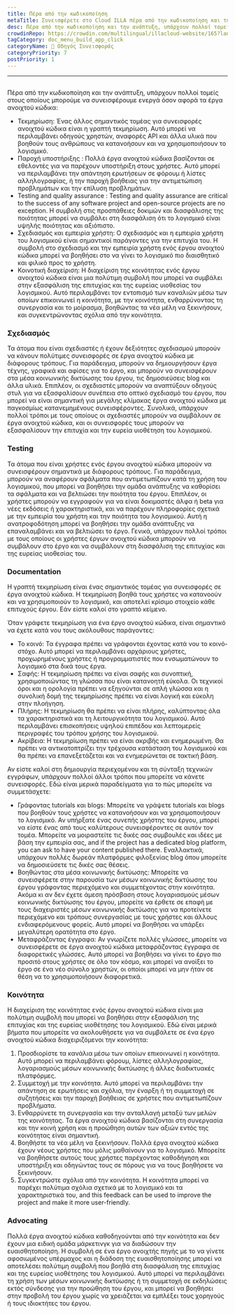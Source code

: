 ```yaml
---
title: Πέρα από την κωδικοποίηση
metaTitle: Συνεισφέρετε στο Cloud ILLA πέρα από την κωδικοποίηση και την ανάπτυξη
desc: Πέρα από την κωδικοποίηση και την ανάπτυξη, υπάρχουν πολλοί τομείς στους οποίους μπορούμε να συνεισφέρουμε ενεργά στο σύννεφο της ILLA
crowdinRepo: https://crowdin.com/multilingual/illacloud-website/165?languages=el&filter=basic&value=0
tagCategory: doc_menu_build_app_click
categoryName: 📎 Οδηγός Συνεισφοράς
categoryPriority: 7
postPriority: 1
---
```


* * *

## <h2 hidden>Πέρα από τον κώδικα</h2>

Πέρα από την κωδικοποίηση και την ανάπτυξη, υπάρχουν πολλοί τομείς στους οποίους μπορούμε να συνεισφέρουμε ενεργά όσον αφορά τα έργα ανοιχτού κώδικα:

-   Τεκμηρίωση: Ένας άλλος σημαντικός τομέας για συνεισφορές ανοιχτού κώδικα είναι η γραπτή τεκμηρίωση. Αυτό μπορεί να περιλαμβάνει οδηγούς χρηστών, αναφορές API και άλλα υλικά που βοηθούν τους ανθρώπους να κατανοήσουν και να χρησιμοποιήσουν το λογισμικό.
-   Παροχή υποστήριξης : Πολλά έργα ανοιχτού κώδικα βασίζονται σε εθελοντές για να παρέχουν υποστήριξη στους χρήστες. Αυτό μπορεί να περιλαμβάνει την απάντηση ερωτήσεων σε φόρουμ ή λίστες αλληλογραφίας, ή την παροχή βοήθειας για την αντιμετώπιση προβλημάτων και την επίλυση προβλημάτων.
-   Testing and quality assurance : Testing and quality assurance are critical to the success of any software project and open-source projects are no exception. Η συμβολή στις προσπάθειες δοκιμών και διασφάλισης της ποιότητας μπορεί να συμβάλει στη διασφάλιση ότι το λογισμικό είναι υψηλής ποιότητας και αξιόπιστο.
-   Σχεδιασμός και εμπειρία χρήστη: Ο σχεδιασμός και η εμπειρία χρήστη του λογισμικού είναι σημαντικοί παράγοντες για την επιτυχία του. Η συμβολή στο σχεδιασμό και την εμπειρία χρήστη ενός έργου ανοιχτού κώδικα μπορεί να βοηθήσει στο να γίνει το λογισμικό πιο διαισθητικό και φιλικό προς το χρήστη.
-   Κοινοτική διαχείριση: Η διαχείριση της κοινότητας ενός έργου ανοιχτού κώδικα είναι μια πολύτιμη συμβολή που μπορεί να συμβάλει στην εξασφάλιση της επιτυχίας και της ευρείας υιοθεσίας του λογισμικού. Αυτό περιλαμβάνει τον εντοπισμό των καναλιών μέσω των οποίων επικοινωνεί η κοινότητα, με την κοινότητα, ενθαρρύνοντας τη συνεργασία και το μοίρασμα, βοηθώντας τα νέα μέλη να ξεκινήσουν, και συγκεντρώνοντας σχόλια από την κοινότητα.

### [](https://www.illacloud.com/zh-CN/blog/opensource-for-non-developers#design)Σχεδιασμός

Τα άτομα που είναι σχεδιαστές ή έχουν δεξιότητες σχεδιασμού μπορούν να κάνουν πολύτιμες συνεισφορές σε έργα ανοιχτού κώδικα με διάφορους τρόπους. Για παράδειγμα, μπορούν να δημιουργήσουν έργα τέχνης, γραφικά και αφίσες για το έργο, και μπορούν να συνεισφέρουν στα μέσα κοινωνικής δικτύωσης του έργου, τις δημοσιεύσεις blog και άλλα υλικά. Επιπλέον, οι σχεδιαστές μπορούν να αναπτύξουν οδηγούς στυλ για να εξασφαλίσουν συνέπεια στο οπτικό σχεδιασμό του έργου, που μπορεί να είναι σημαντική για μεγάλης κλίμακας έργα ανοιχτού κώδικα με παγκοσμίως κατανεμημένους συνεισφέροντες. Συνολικά, υπάρχουν πολλοί τρόποι με τους οποίους οι σχεδιαστές μπορούν να συμβάλουν σε έργα ανοιχτού κώδικα, και οι συνεισφορές τους μπορούν να εξασφαλίσουν την επιτυχία και την ευρεία υιοθέτηση του λογισμικού.

### [](https://www.illacloud.com/zh-CN/blog/opensource-for-non-developers#testing)Testing

Τα άτομα που είναι χρήστες ενός έργου ανοιχτού κώδικα μπορούν να συνεισφέρουν σημαντικά με διάφορους τρόπους. Για παράδειγμα, μπορούν να αναφέρουν σφάλματα που αντιμετωπίζουν κατά τη χρήση του λογισμικού, που μπορεί να βοηθήσει την ομάδα ανάπτυξης να καθορίσει τα σφάλματα και να βελτιώσει την ποιότητα του έργου. Επιπλέον, οι χρήστες μπορούν να εγγραφούν για να είναι δοκιμαστές άλφα ή beta για νέες εκδόσεις ή χαρακτηριστικά, και να παρέχουν πληροφορίες σχετικά με την εμπειρία του χρήστη και την ποιότητα του λογισμικού. Αυτή η ανατροφοδότηση μπορεί να βοηθήσει την ομάδα ανάπτυξης να επαναλαμβάνει και να βελτιώσει το έργο. Γενικά, υπάρχουν πολλοί τρόποι με τους οποίους οι χρήστες έργων ανοιχτού κώδικα μπορούν να συμβάλουν στο έργο και να συμβάλουν στη διασφάλιση της επιτυχίας και της ευρείας υιοθεσίας του.

### [](https://www.illacloud.com/zh-CN/blog/opensource-for-non-developers#documentation)Documentation

Η γραπτή τεκμηρίωση είναι ένας σημαντικός τομέας για συνεισφορές σε έργα ανοιχτού κώδικα. Η τεκμηρίωση βοηθά τους χρήστες να κατανοούν και να χρησιμοποιούν το λογισμικό, και αποτελεί κρίσιμο στοιχείο κάθε επιτυχούς έργου. Εάν είστε καλοί στο γραπτό κείμενο.

Όταν γράφετε τεκμηρίωση για ένα έργο ανοιχτού κώδικα, είναι σημαντικό να έχετε κατά νου τους ακόλουθους παράγοντες:

-   Το κοινό: Τα έγγραφα πρέπει να γράφονται έχοντας κατά νου το κοινό-στόχο. Αυτό μπορεί να περιλαμβάνει αρχάριους χρήστες, προχωρημένους χρήστες ή προγραμματιστές που ενσωματώνουν το λογισμικό στα δικά τους έργα.
-   Σαφής: Η τεκμηρίωση πρέπει να είναι σαφής και συνοπτική, χρησιμοποιώντας τη γλώσσα που είναι κατανοητή εύκολα. Οι τεχνικοί όροι και η ορολογία πρέπει να εξηγούνται σε απλή γλώσσα και η συνολική δομή της τεκμηρίωσης πρέπει να είναι λογική και εύκολη στην πλοήγηση.
-   Πλήρης: Η τεκμηρίωση θα πρέπει να είναι πλήρης, καλύπτοντας όλα τα χαρακτηριστικά και τη λειτουργικότητα του λογισμικού. Αυτό περιλαμβάνει επισκοπήσεις υψηλού επιπέδου και λεπτομερείς περιγραφές του τρόπου χρήσης του λογισμικού.
-   Ακρίβεια: Η τεκμηρίωση πρέπει να είναι ακριβής και ενημερωμένη. Θα πρέπει να αντικατοπτρίζει την τρέχουσα κατάσταση του λογισμικού και θα πρέπει να επανεξετάζεται και να ενημερώνεται σε τακτική βάση.

Αν είστε καλοί στη δημιουργία περιεχομένου και τη σύνταξη τεχνικών εγγράφων, υπάρχουν πολλοί άλλοι τρόποι που μπορείτε να κάνετε συνεισφορές. Εδώ είναι μερικά παραδείγματα για το πώς μπορείτε να συμμετάσχετε:

-   Γράφοντας tutorials και blogs: Μπορείτε να γράψετε tutorials και blogs που βοηθούν τους χρήστες να κατανοήσουν και να χρησιμοποιήσουν το λογισμικό. Αν υπήρξατε ένας συνεπής χρήστης του έργου, μπορεί να είστε ένας από τους καλύτερους συνεισφέροντες σε αυτόν τον τομέα. Μπορείτε να μοιραστείτε τις δικές σας συμβουλές και ιδέες με βάση την εμπειρία σας, and if the project has a dedicated blog platform, you can ask to have your content published there. Εναλλακτικά, υπάρχουν πολλές δωρεάν πλατφόρμες φιλοξενίας blog όπου μπορείτε να δημοσιεύσετε τις δικές σας θέσεις.
-   Βοηθώντας στα μέσα κοινωνικής δικτύωσης: Μπορείτε να συνεισφέρετε στην παρουσία των μέσων κοινωνικής δικτύωσης του έργου γράφοντας περιεχόμενο και συμμετέχοντας στην κοινότητα. Ακόμα κι αν δεν έχετε άμεση πρόσβαση στους λογαριασμούς μέσων κοινωνικής δικτύωσης του έργου, μπορείτε να έρθετε σε επαφή με τους διαχειριστές μέσων κοινωνικής δικτύωσης για να προτείνετε περιεχόμενο και τρόπους συνεργασίας με τους χρήστες και άλλους ενδιαφερόμενους φορείς. Αυτό μπορεί να βοηθήσει να υπάρξει μεγαλύτερη ορατότητα στο έργο.
-   Μεταφράζοντας έγγραφα: Αν γνωρίζετε πολλές γλώσσες, μπορείτε να συνεισφέρετε σε έργα ανοιχτού κώδικα μεταφράζοντας έγγραφα σε διαφορετικές γλώσσες. Αυτό μπορεί να βοηθήσει να γίνει το έργο πιο προσιτό στους χρήστες σε όλο τον κόσμο, και μπορεί να ανοίξει το έργο σε ένα νέο σύνολο χρηστών, οι οποίοι μπορεί να μην ήταν σε θέση να το χρησιμοποιήσουν διαφορετικά.

### [](https://www.illacloud.com/zh-CN/blog/opensource-for-non-developers#community)Κοινότητα

Η διαχείριση της κοινότητας ενός έργου ανοιχτού κώδικα είναι μια πολύτιμη συμβολή που μπορεί να βοηθήσει στην εξασφάλιση της επιτυχίας και της ευρείας υιοθέτησης του λογισμικού. Εδώ είναι μερικά βήματα που μπορείτε να ακολουθήσετε για να συμβάλετε σε ένα έργο ανοιχτού κώδικα διαχειριζόμενοι την κοινότητα:

1.  Προσδιορίστε τα κανάλια μέσω των οποίων επικοινωνεί η κοινότητα. Αυτό μπορεί να περιλαμβάνει φόρουμ, λίστες αλληλογραφίας, λογαριασμούς μέσων κοινωνικής δικτύωσης ή άλλες διαδικτυακές πλατφόρμες.
2.  Συμμετοχή με την κοινότητα. Αυτό μπορεί να περιλαμβάνει την απάντηση σε ερωτήσεις και σχόλια, την έναρξη ή τη συμμετοχή σε συζητήσεις και την παροχή βοήθειας σε χρήστες που αντιμετωπίζουν προβλήματα.
3.  Ενθαρρύνετε τη συνεργασία και την ανταλλαγή μεταξύ των μελών της κοινότητας. Τα έργα ανοιχτού κώδικα βασίζονται στη συνεργασία και την κοινή χρήση και η προώθηση αυτών των αξιών εντός της κοινότητας είναι σημαντική.
4.  Βοηθήστε τα νέα μέλη να ξεκινήσουν. Πολλά έργα ανοιχτού κώδικα έχουν νέους χρήστες που μόλις μαθαίνουν για το λογισμικό. Μπορείτε να βοηθήσετε αυτούς τους χρήστες παρέχοντας καθοδήγηση και υποστήριξη και οδηγώντας τους σε πόρους για να τους βοηθήσετε να ξεκινήσουν.
5.  Συγκεντρώστε σχόλια από την κοινότητα. Η κοινότητα μπορεί να παρέχει πολύτιμα σχόλια σχετικά με το λογισμικό και τα χαρακτηριστικά του, and this feedback can be used to improve the project and make it more user-friendly.

### [](https://www.illacloud.com/zh-CN/blog/opensource-for-non-developers#advocating)Advocating

Πολλά έργα ανοιχτού κώδικα καθοδηγούνται από την κοινότητα και δεν έχουν μια ειδική ομάδα μάρκετινγκ για να διαδώσουν την ευαισθητοποίηση. Η συμβολή σε ένα έργο ανοιχτής πηγής με το να γίνετε αφοσιωμένος υπέρμαχος και η διάδοση της ευαισθητοποίησης μπορεί να αποτελέσει πολύτιμη συμβολή που βοηθά στη διασφάλιση της επιτυχίας και της ευρείας υιοθέτησης του λογισμικού. Αυτό μπορεί να περιλαμβάνει τη χρήση των μέσων κοινωνικής δικτύωσης ή τη συμμετοχή σε εκδηλώσεις εκτός σύνδεσης για την προώθηση του έργου, και μπορεί να βοηθήσει στην προβολή του έργου χωρίς να χρειάζεται να εμπλέξει τους χορηγούς ή τους ιδιοκτήτες του έργου.
